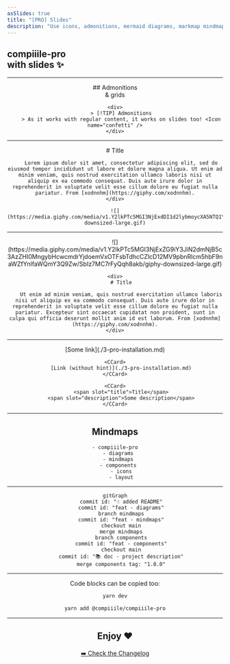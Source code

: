 ```yaml
---
asSlides: true
title: "[PRO] Slides"
description: "Use icons, admonitions, mermaid diagrams, markmap mindmaps in Markdow thanks to compiiile-pro."
---
```


## compiiile-pro<br/>with slides :sparkles:

---

<CGrid template="1 1" align="center">
    <div>
        ## Admonitions<br/>& grids
    </div>

    <div>
        > [!TIP] Admonitions
        > As it works with regular content, it works on slides too! <Icon name="confetti" />
    </div>

</CGrid>

---

<CGrid template="2 1" align="center">
    <div>
        # Title

        Lorem ipsum dolor sit amet, consectetur adipiscing elit, sed do eiusmod tempor incididunt ut labore et dolore magna aliqua. Ut enim ad minim veniam, quis nostrud exercitation ullamco laboris nisi ut aliquip ex ea commodo consequat. Duis aute irure dolor in reprehenderit in voluptate velit esse cillum dolore eu fugiat nulla pariatur. From [xodnnhm](https://giphy.com/xodnnhm).
    </div>

    ![](https://media.giphy.com/media/v1.Y2lkPTc5MGI3NjExdDI1d2lybmoycXA5NTQ1Y2N5Y3ZhOXVuYWxxcmh5MHJvMDdsbWdvcyZlcD12MV9pbnRlcm5hbF9naWZfYnlfaWQmY3Q9Zw/SKT9pS2jJ3J7lrn51E/giphy-downsized-large.gif)

</CGrid>

---

<CGrid template="2 1" align="center">
    ![](https://media.giphy.com/media/v1.Y2lkPTc5MGI3NjExZG9iY3JiN2dmNjB5c3AzZHI0MngybHcwcmdrYjdoemVxOTFsbTdhcCZlcD12MV9pbnRlcm5hbF9naWZfYnlfaWQmY3Q9Zw/SbIz7MC7rFyQqh8akb/giphy-downsized-large.gif)

    <div>
        # Title

        Ut enim ad minim veniam, quis nostrud exercitation ullamco laboris nisi ut aliquip ex ea commodo consequat. Duis aute irure dolor in reprehenderit in voluptate velit esse cillum dolore eu fugiat nulla pariatur. Excepteur sint occaecat cupidatat non proident, sunt in culpa qui officia deserunt mollit anim id est laborum. From [xodnnhm](https://giphy.com/xodnnhm).
    </div>
</CGrid>

---

<CGrid gap="20px" template="1 1">
    <CCard hintText="Go to the specific page">
        [Some link](./3-pro-installation.md)
    </CCard>

    <CCard>
        [Link (without hint)](./3-pro-installation.md)
    </CCard>

    <CCard>
        <span slot="title">Title</span>
        <span slot="description">Some description</span>
    </CCard>
</CGrid>

---

## Mindmaps

```markmap
- compiiile-pro
  - diagrams
  - mindmaps
  - components
    - icons
    - layout
```

---

```mermaid
gitGraph
    commit id: "☝️ added README"
    commit id: "feat - diagrams"
    branch mindmaps
    commit id: "feat - mindmaps"
    checkout main
    merge mindmaps
    branch components
    commit id: "feat - components"
    checkout main
    commit id: "📚 doc - project description"
    merge components tag: "1.0.0"
```

---

Code blocks can be copied too:

```bash filename="script.sh"
yarn dev
```

```bash
yarn add @compiiile/compiiile-pro
```

---

## Enjoy :heart:

[:arrow_right: Check the Changelog](./CHANGELOG.md)
